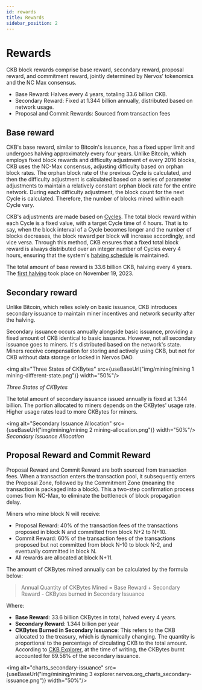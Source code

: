 ```yaml
---
id: rewards
title: Rewards
sidebar_position: 2
---
```



# Rewards

CKB block rewards comprise base reward, secondary reward, proposal reward, and commitment reward, jointly determined by Nervos’ tokenomics and the NC Max consensus. 

- Base Reward: Halves every 4 years, totaling 33.6 billion CKB.
- Secondary Reward: Fixed at 1.344 billion annually, distributed based on network usage.
- Proposal and Commit Rewards: Sourced from transaction fees

## Base reward

CKB's base reward, similar to Bitcoin's issuance, has a fixed upper limit and undergoes halving approximately every four years. Unlike Bitcoin, which employs fixed block rewards and difficulty adjustment of every 2016 blocks, CKB uses the NC-Max consensus, adjusting difficulty based on orphan block rates. The orphan block rate of the previous Cycle is calculated, and then the difficulty adjustment is calculated based on a series of parameter adjustments to maintain a relatively constant orphan block rate for the entire network. During each difficulty adjustment, the block count for the next Cycle is calculated. Therefore, the number of blocks mined within each Cycle vary. 

CKB's adjustments are made based on [Cycles](https://docs.nervos.org/docs/concepts/glossary#cycles). The total block reward within each Cycle is a fixed value, with a target Cycle time of 4 hours. That is to say, when the block interval of a Cycle becomes longer and the number of blocks decreases, the block reward per block will increase accordingly, and vice versa. Through this method, CKB ensures that a fixed total block reward is always distributed over an integer number of Cycles every 4 hours, ensuring that the system's [halving schedule](https://explorer.nervos.org/halving) is maintained. 

The total amount of base reward is 33.6 billion CKB, halving every 4 years. The [first halving](https://www.youtube.com/watch?v=kZ6v0pqv1w4) took place on November 19, 2023.

## Secondary reward

Unlike Bitcoin, which relies solely on basic issuance, CKB introduces secondary issuance to maintain miner incentives and network security after the halving. 

Secondary issuance occurs annually alongside basic issuance, providing a fixed amount of CKB identical to basic issuance. However, not all secondary issuance goes to miners. It's distributed based on the network's state. Miners receive compensation for storing and actively using CKB, but not for CKB without data storage or locked in Nervos DAO.

<img alt="Three States of CKBytes" src={useBaseUrl("img/mining/mining 1 mining-different-state.png")} width="50%"/>

*Three States of CKBytes*

The total amount of secondary issuance issued annually is fixed at 1.344 billion. The portion allocated to miners depends on the CKBytes' usage rate. Higher usage rates lead to more CKBytes for miners.

<img alt="Secondary Issuance Allocation" src={useBaseUrl("img/mining/mining 2 mining-allocation.png")} width="50%"/>
*Secondary Issuance Allocation*

## Proposal Reward and Commit Reward

Proposal Reward and Commit Reward are both sourced from transaction fees. When a transaction enters the transaction pool, it subsequently enters the Proposal Zone, followed by the Commitment Zone (meaning the transaction is packaged into a block). This a two-step confirmation process comes from NC-Max, to eliminate the bottleneck of block propagation delay.

Miners who mine block N will receive:

- Proposal Reward: 40% of the transaction fees of the transactions proposed in block N and committed from block N+2 to N+10.
- Commit Reward: 60% of the transaction fees of the transactions proposed but not committed from block N-10 to block N-2, and eventually committed in block N.
- All rewards are allocated at block N+11.

The amount of CKBytes mined annually can be calculated by the formula below:

> Annual Quantity of CKBytes Mined  = Base Reward + Secondary Reward - CKBytes burned in Secondary Issuance
> 

Where:

- **Base Reward**: 33.6 billion CKBytes in total, halved every 4 years.
- **Secondary Reward**: 1.344 billion per year
- **CKBytes Burned in Secondary Issuance**: This refers to the CKB allocated to the treasury, which is dynamically changing. The quantity is proportional to the percentage of circulating CKB to the total amount. According to [CKB Explorer](https://explorer.nervos.org/charts/secondary-issuance), at the time of writing, the CKBytes burnt accounted for 69.58% of the secondary issuance.

<img alt="charts_secondary-issuance" src={useBaseUrl("img/mining/mining 3 explorer.nervos.org_charts_secondary-issuance.png")} width="50%"/>
